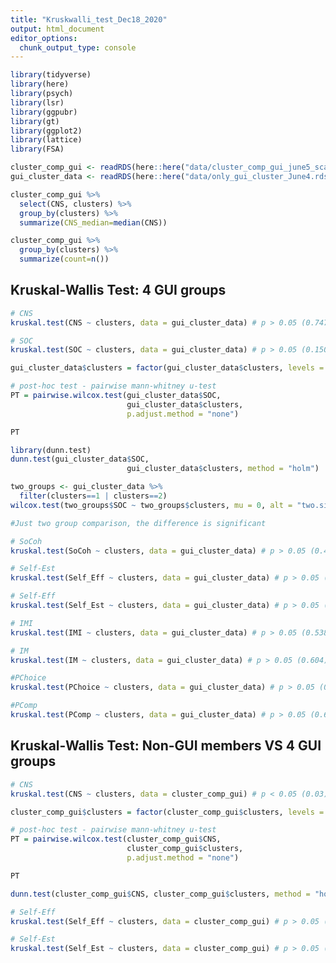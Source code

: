 ```yaml
---
title: "Kruskwalli_test_Dec18_2020"
output: html_document
editor_options: 
  chunk_output_type: console
---
```


```r
library(tidyverse)
library(here)
library(psych)
library(lsr)
library(ggpubr)
library(gt)
library(ggplot2)
library(lattice)
library(FSA)
```

```r
cluster_comp_gui <- readRDS(here::here("data/cluster_comp_gui_june5_scales.rds")) #5 groups
gui_cluster_data <- readRDS(here::here("data/only_gui_cluster_June4.rds")) # 4 groups
```

```r
cluster_comp_gui %>% 
  select(CNS, clusters) %>% 
  group_by(clusters) %>% 
  summarize(CNS_median=median(CNS))

cluster_comp_gui %>% 
  group_by(clusters) %>% 
  summarize(count=n())
```

## Kruskal-Wallis Test: 4 GUI groups
```r
# CNS
kruskal.test(CNS ~ clusters, data = gui_cluster_data) # p > 0.05 (0.747)
```

```r
# SOC
kruskal.test(SOC ~ clusters, data = gui_cluster_data) # p > 0.05 (0.1503)

gui_cluster_data$clusters = factor(gui_cluster_data$clusters, levels = c("1", "2", "3", "4"))

# post-hoc test - pairwise mann-whitney u-test
PT = pairwise.wilcox.test(gui_cluster_data$SOC,
                          gui_cluster_data$clusters,
                          p.adjust.method = "none")

PT
```

```r
library(dunn.test)
dunn.test(gui_cluster_data$SOC,
                          gui_cluster_data$clusters, method = "holm")
```

```r
two_groups <- gui_cluster_data %>% 
  filter(clusters==1 | clusters==2)
wilcox.test(two_groups$SOC ~ two_groups$clusters, mu = 0, alt = "two.sided", conf.int = F, conf.level = 0.95, paired = F, exact = F, correct = T)

#Just two group comparison, the difference is significant
```


```r
# SoCoh
kruskal.test(SoCoh ~ clusters, data = gui_cluster_data) # p > 0.05 (0.460)
```

```r
# Self-Est
kruskal.test(Self_Eff ~ clusters, data = gui_cluster_data) # p > 0.05 (529)

# Self-Eff
kruskal.test(Self_Est ~ clusters, data = gui_cluster_data) # p > 0.05 (0.595)

# IMI
kruskal.test(IMI ~ clusters, data = gui_cluster_data) # p > 0.05 (0.538)

# IM
kruskal.test(IM ~ clusters, data = gui_cluster_data) # p > 0.05 (0.604)

#PChoice
kruskal.test(PChoice ~ clusters, data = gui_cluster_data) # p > 0.05 (0.396)

#PComp
kruskal.test(PComp ~ clusters, data = gui_cluster_data) # p > 0.05 (0.647)
```


## Kruskal-Wallis Test: Non-GUI members VS 4 GUI groups
```r
# CNS
kruskal.test(CNS ~ clusters, data = cluster_comp_gui) # p < 0.05 (0.03)

cluster_comp_gui$clusters = factor(cluster_comp_gui$clusters, levels = c("1", "2", "3", "4", "5"))

# post-hoc test - pairwise mann-whitney u-test
PT = pairwise.wilcox.test(cluster_comp_gui$CNS,
                          cluster_comp_gui$clusters,
                          p.adjust.method = "none")

PT
```

```r
dunn.test(cluster_comp_gui$CNS, cluster_comp_gui$clusters, method = "holm")
```



```r
# Self-Eff
kruskal.test(Self_Eff ~ clusters, data = cluster_comp_gui) # p > 0.05 (0.61)

# Self-Est
kruskal.test(Self_Est ~ clusters, data = cluster_comp_gui) # p > 0.05 (0.32)
```

